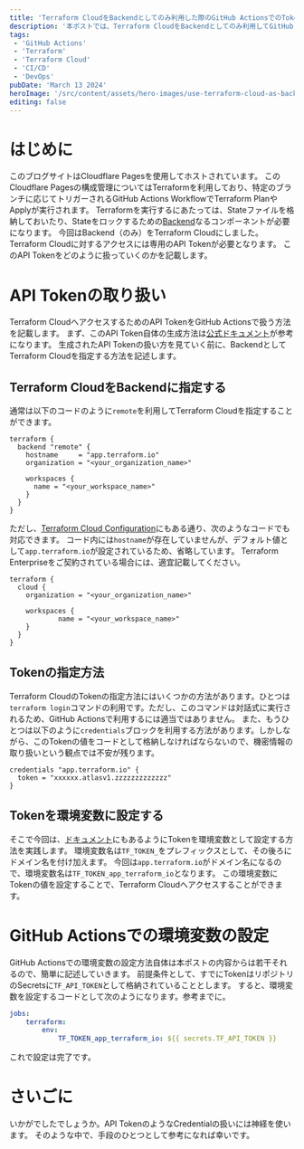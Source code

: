 ```yaml
---
title: 'Terraform CloudをBackendとしてのみ利用した際のGitHub ActionsでのTokenの扱い方'
description: '本ポストでは、Terraform CloudをBackendとしてのみ利用してGitHub Actions内でTerraformを実行する方法を記載します。Terraform Cloudに対するAPI Tokenの管理方法などに焦点を絞っていきます。'
tags:
 - 'GitHub Actions'
 - 'Terraform'
 - 'Terraform Cloud'
 - 'CI/CD'
 - 'DevOps'
pubDate: 'March 13 2024'
heroImage: '/src/content/assets/hero-images/use-terraform-cloud-as-backend-on-github-actions.png'
editing: false
---
```


# はじめに
このブログサイトはCloudflare Pagesを使用してホストされています。
このCloudflare Pagesの構成管理についてはTerraformを利用しており、特定のブランチに応じてトリガーされるGitHub Actions WorkflowでTerraform PlanやApplyが実行されます。
Terraformを実行するにあたっては、Stateファイルを格納しておいたり、Stateをロックするための[Backend](https://developer.hashicorp.com/terraform/language/settings/backends/configuration)なるコンポーネントが必要になります。
今回はBackend（のみ）をTerraform Cloudにしました。
Terraform Cloudに対するアクセスには専用のAPI Tokenが必要となります。
このAPI Tokenをどのように扱っていくのかを記載します。

# API Tokenの取り扱い
Terraform CloudへアクセスするためのAPI TokenをGitHub Actionsで扱う方法を記載します。
まず、このAPI Token自体の生成方法は[公式ドキュメント](https://developer.hashicorp.com/terraform/cloud-docs/users-teams-organizations/api-tokens#team-api-tokens)が参考になります。
生成されたAPI Tokenの扱い方を見ていく前に、BackendとしてTerraform Cloudを指定する方法を記述します。

## Terraform CloudをBackendに指定する
通常は以下のコードのように`remote`を利用してTerraform Cloudを指定することができます。

```hcl
terraform {
  backend "remote" {
    hostname     = "app.terraform.io"
    organization = "<your_organization_name>"

    workspaces {
      name = "<your_workspace_name>"
    }
  }
}
```

ただし、[Terraform Cloud Configuration](https://developer.hashicorp.com/terraform/language/settings/terraform-cloud)にもある通り、次のようなコードでも対応できます。
コード内には`hostname`が存在していませんが、デフォルト値として`app.terraform.io`が設定されているため、省略しています。
Terraform Enterpriseをご契約されている場合には、適宜記載してください。

```hcl
terraform {
  cloud {
    organization = "<your_organization_name>"

    workspaces {
			name = "<your_workspace_name>"
    }
  }
}
```

## Tokenの指定方法
Terraform CloudのTokenの指定方法にはいくつかの方法があります。ひとつは`terraform login`コマンドの利用です。ただし、このコマンドは対話式に実行されるため、GitHub Actionsで利用するには適当ではありません。
また、もうひとつは以下のように`credentials`ブロックを利用する方法があります。しかしながら、このTokenの値をコードとして格納しなければならないので、機密情報の取り扱いという観点では不安が残ります。

```hcl
credentials "app.terraform.io" {
  token = "xxxxxx.atlasv1.zzzzzzzzzzzzz"
}
```

## Tokenを環境変数に設定する
そこで今回は、[ドキュメント](https://developer.hashicorp.com/terraform/cli/config/config-file#environment-variable-credentials)にもあるようにTokenを環境変数として設定する方法を実践します。
環境変数名は`TF_TOKEN_`をプレフィックスとして、その後ろにドメイン名を付け加えます。
今回は`app.terraform.io`がドメイン名になるので、環境変数名は`TF_TOKEN_app_terraform_io`となります。
この環境変数にTokenの値を設定することで、Terraform Cloudへアクセスすることができます。

# GitHub Actionsでの環境変数の設定
GitHub Actionsでの環境変数の設定方法自体は本ポストの内容からは若干それるので、簡単に記述していきます。
前提条件として、すでにTokenはリポジトリのSecretsに`TF_API_TOKEN`として格納されていることとします。
すると、環境変数を設定するコードとして次のようになります。参考までに。

```yaml
jobs:
	terraform:
		env:
			TF_TOKEN_app_terraform_io: ${{ secrets.TF_API_TOKEN }}
```

これで設定は完了です。

# さいごに
いかがでしたでしょうか。API TokenのようなCredentialの扱いには神経を使います。
そのような中で、手段のひとつとして参考になれば幸いです。

